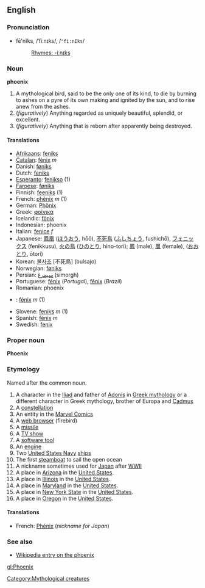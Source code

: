 ==English==
[[Category:Mythological creatures]]
===Pronunciation===
*fē'nĭks, /ˈfiːnɪks/, /<tt>"fi:nIks</tt>/
*:[[Rhymes:English:-iːnɪks|Rhymes: -iːnɪks]]

===Noun===
'''phoenix'''

# A mythological bird, said to be the only one of its kind, to die by burning to ashes on a pyre of its own making and ignited by the sun, and to rise anew from the ashes.
# (''figuratively'') Anything regarded as uniquely beautiful, splendid, or excellent.
# (''figuratively'') Anything that is reborn after apparently being destroyed.

====Translations====
*[[Afrikaans]]: [[feniks]]
*[[Catalan]]: [[fènix]] ''m''
*Danish: [[føniks]]
*Dutch: [[feniks]]
*[[Esperanto]]: [[fenikso]] (1)
*[[Faroese]]: [[føniks]]
*Finnish: [[feeniks]] (1)
*French: [[phénix]] ''m'' (1)
*German: [[Phönix]]
*Greek: [[φοίνικα]]
*Icelandic: [[fönix]]
*Indonesian: phoenix
*Italian: [[fenice]] ''f''
*Japanese: [[鳳凰]] ([[ほうおう]], hōō), [[不死鳥]] ([[ふしちょう]], fushichō), [[フェニックス]] (fenikkusu), [[火の鳥]] ([[ひのとり]], hino-tori); [[鳳]] (male), [[凰]] (female), ([[おおとり]], ōtori)
*Korean: [[불사조]] [不死鳥] (bulsajo)
*Norwegian: [[føniks]]
*Persian: [[سیمرغ]] (simorgh)
*Portuguese: [[fénix]] (''Portugal''), [[fênix]] (''Brazil'')
*Romanian: phoenix
*{{sk}}: [[fénix#Slovak|fénix]] ''m'' (1)
*Slovene: [[feniks]] ''m'' (1)
*Spanish: [[fénix]] ''m''
*Swedish: [[fenix]]

===Proper noun===
'''Phoenix'''

===Etymology===
Named after the common noun.

# A character in the [[Iliad]] and father of [[Adonis]] in [[Greek mythology]] or a different character in Greek mythology, brother of Europa and [[Cadmus]]
# A [[constellation]]
# An entity in the [[Marvel Comics]]
# A [[web browser]] (firebird)
# A [[missile]]
# A [[TV show]]
# A [[software tool]]
# An [[engine]]
# Two [[United States Navy]] [[ships]]
# The first [[steamboat]] to sail the open ocean
# A nickname sometimes used for [[Japan]] after [[World War II|WWII]]
# A place in [[Arizona]] in the [[United States]].
# A place in [[Illinois]] in the [[United States]].
# A place in [[Maryland]] in the [[United States]].
# A place in [[New York State]] in the [[United States]].
# A place in [[Oregon]] in the [[United States]].

====Translations====
*French: [[Phénix]]  (''nickname for Japan'')

===See also===
*[[w:phoenix|Wikipedia entry on the phoenix]]

[[gl:Phoenix]]